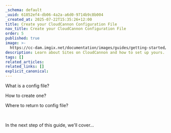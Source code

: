 ```yaml
---
_schema: default
_uuid: 61852ef4-db06-4a2a-a6d0-9714b9c8b004
_created_at: 2025-07-22T15:35:26+12:00
title: Create your CloudCannon Configuration File
nav_title: Create your CloudCannon Configuration File
order: 5
published: true
image: >-
  https://cc-dam.imgix.net/documentation/images/guides/getting-started/guide-thumbnails/CloudCannon-Getting-Started-Thumbnail-Universal.png
description: Learn about Sites on CloudCannon and how to set up yours.
tags: []
related_articles:
related_links: []
explicit_canonical:
---
```

What is a config file?

How to create one?

Where to return to config file?

&nbsp;

In the next step of this guide, we'll cover...